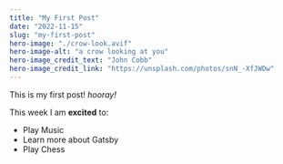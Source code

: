 ```yaml
---
title: "My First Post"
date: "2022-11-15"
slug: "my-first-post"
hero-image: "./crow-look.avif"
hero-image-alt: "a crow looking at you"
hero-image_credit_text: "John Cobb"
hero-image_credit_link: "https://unsplash.com/photos/snN_-XfJWDw"
---
```


This is my first post! *hooray!*

This week I am **excited** to:

* Play Music
* Learn more about Gatsby
* Play Chess
